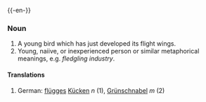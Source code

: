 {{-en-}}
===Noun===
#A young bird which has just developed its flight wings.
#Young, naiive, or inexperienced person or similar metaphorical meanings, e.g. ''fledgling industry''.

====Translations====
#German: [[flügge|flügges]] [[Kücken]] ''n'' (1), [[Grünschnabel]] ''m'' (2)